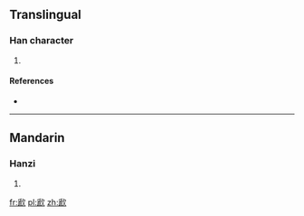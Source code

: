 ==Translingual==

===Han character===
{{Han char|rn=76|rad=欠|as=10|sn=14|four=77282|canj=HUNO|ids=⿰虒欠}}

# {{defn|Han|sort=欠10}}

====References====
* {{Han ref|kx=0571.060|dkj=16166|dj=0959.050|hdz=32148.020|uh=6B4B|ud=27467|bh=E265|bd=57957}}

----

==Mandarin==

===Hanzi===
{{cmn-hanzi|pin=[[yè]] ([[ye4]])|wg=yeh<sup>4</sup>}}

# {{defn|lang=cmn|sort=欠10}}

[[fr:歋]]
[[pl:歋]]
[[zh:歋]]